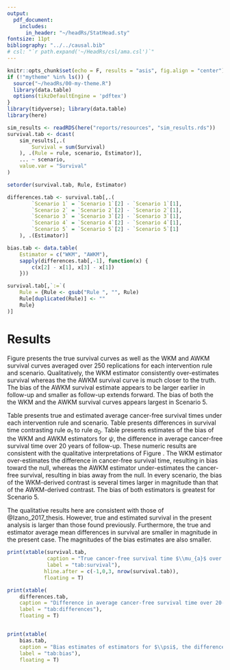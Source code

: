 ```yaml
---
output:
  pdf_document:
    includes:
      in_header: "~/headRs/StatHead.sty"
fontsize: 11pt
bibliography: "../../causal.bib"
# csl: "`r path.expand('~/HeadRs/csl/ama.csl')`"
---
```


```r
knitr::opts_chunk$set(echo = F, results = "asis", fig.align = "center")
if (!"mytheme" %in% ls()) {
  source("~/headRs/00-my-theme.R")
  library(data.table)
  options(tikzDefaultEngine = 'pdftex')
}
library(tidyverse); library(data.table)
library(here)
```

```r
sim_results <- readRDS(here("reports/resources", "sim_results.rds"))
survival.tab <- dcast(
	sim_results[,.(
		Survival = sum(Survival)
	), .(Rule = rule, scenario, Estimator)],
	... ~ scenario,
	value.var = "Survival"
)

setorder(survival.tab, Rule, Estimator)

differences.tab <- survival.tab[,.(
		`Scenario 1` = `Scenario 1`[2] - `Scenario 1`[1],
		`Scenario 2` = `Scenario 2`[2] - `Scenario 2`[1],
		`Scenario 3` = `Scenario 3`[2] - `Scenario 3`[1],
		`Scenario 4` = `Scenario 4`[2] - `Scenario 4`[1],
		`Scenario 5` = `Scenario 5`[2] - `Scenario 5`[1]
	), .(Estimator)]

bias.tab <- data.table(
	Estimator = c("WKM", "AWKM"),
	sapply(differences.tab[,-1], function(x) {
		c(x[2] - x[1], x[3] - x[1])
	}))

survival.tab[,`:=`(
	Rule = {Rule <- gsub("Rule ", "", Rule)
	Rule[duplicated(Rule)] <- ""
	Rule}
)]
```

# Results

Figure \ref{fig:survival} presents the true survival curves as well as the WKM and AWKM survival curves averaged over 250 replications for each intervention rule and scenario. Qualitatively, the WKM estimator consistently over-estimates survival whereas the the AWKM survival curve is much closer to the truth. The bias of the AWKM survival estimate appears to be larger earlier in follow-up and smaller as follow-up extends forward. The bias of both the the WKM and the AWKM survival curves appears largest in Scenario 5.

\begin{figure}
\caption{Cancer-free survival over time since hire in five simulation scenarios. The true (discrete) survival curve is represented by the solid lines. The average inverse probability weighted Kaplan-Meier (WKM) survival curve is represented by the dashed-line with short dashes. The average Aalen-filtered inverse probability weighted Kaplan-Meier (AWKM) survival curve is represented by the dashed-line with long dashes. Estimated survival curves were averaged over 250 replicates. Salmon color indicates survival and survival estimates under rule $a_0$ when workers are always unexposed. Cyan color indicates those under rule $a_1$ when workers are always exposed while employed.}
\label{fig:survival}
\begin{center}
\includegraphics{`r here::here("reports/resources", "results.pdf")`}
\end{center}
\end{figure}

Table \ref{tab:survival} presents true and estimated average cancer-free survival times under each intervention rule and scenario. Table \ref{tab:differences} presents differences in survival time contrasting rule $a_1$ to rule $a_0$. Table \ref{tab:bias} presents estimates of the bias of the WKM and AWKM estimators for $\psi$, the difference in average cancer-free survival time over 20 years of follow-up. These numeric results are consistent with the qualitative interpretations of Figure \ref{fig:survival}. The WKM estimator over-estimates the difference in cancer-free survival time, resulting in bias toward the null, whereas the AWKM estimator under-estimates the cancer-free survival, resulting in bias away from the null. In every scenario, the bias of the WKM-derived contrast is several times larger in magnitude than that of the AWKM-derived contrast. The bias of both estimators is greatest for Scenario 5.

The qualitative results here are consistent with those of @Izano_2017_thesis. However, true and estimated survival in the present analysis is larger than those found previously. Furthermore, the true and estimator average mean differences in survival are smaller in magnitude in the present case. The magnitudes of the bias estimates are also smaller.

```r
print(xtable(survival.tab,
			 caption = "True cancer-free survival time $\\mu_{a}$ over 20-year follow-up and estimator averages over 250 replicates.",
			 label = "tab:survival"),
			hline.after = c(-1,0,3, nrow(survival.tab)),
			floating = T)

print(xtable(
	differences.tab,
	caption = "Difference in average cancer-free survival time over 20-year follow-up comparing rule $a_1$ always exposed to rule $a_0$ never exposed at work: true value $\\psi$ and estimator averages over 250 replicates.",
	label = "tab:differences"),
	floating = T)


print(xtable(
	bias.tab,
	caption = "Bias estimates of estimators for $\\psi$, the difference in average cancer-free survival time over 20 years of follow-up.",
	label = "tab:bias"),
	floating = T)
```